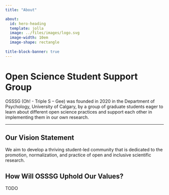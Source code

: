 ```yaml
---
title: "About"

about:
  id: hero-heading
  template: jolla
  image: ../files/images/logo.svg
  image-width: 10em
  image-shape: rectangle
  
title-block-banner: true
---
```


:::{#hero-heading .center}

:::{#title-block-header}
# Open Science Student Support Group
:::

OSSSG (Oh! - Triple S – Gee) was founded in 2020 in the Department of Psychology, University of Calgary, by a group of graduate students eager to learn about different open science practices and support each other in implementing them in our own research.

```{=html}
<hr class="about-sep" style="margin: auto;">
```
:::

## Our Vision Statement

We aim to develop a thriving student-led community that is dedicated to the promotion, normalization, and practice of open and inclusive scientific research.

## How Will OSSSG Uphold Our Values?

TODO
